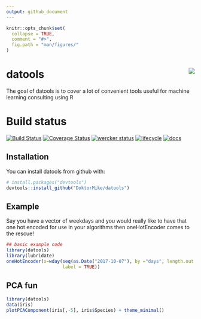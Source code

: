 ```yaml
---
output: github_document
---
```


<!-- README.md is generated from README.Rmd. Please edit that file -->

```r
knitr::opts_chunk$set(
  collapse = TRUE,
  comment = "#>",
  fig.path = "man/figures/"
)
```

# datools <img src="man/figures/logo.png" align="right" />

The goal of datools is to cover a lot of convenient tools useful for machine learning consulting using R

# Build status

[![Build Status](https://travis-ci.org/DoktorMike/datools.svg?branch=master)](https://travis-ci.org/DoktorMike/datools)
[![Coverage Status](https://img.shields.io/codecov/c/github/DoktorMike/datools/master.svg)](https://codecov.io/github/DoktorMike/datools?branch=master)
[![wercker status](https://app.wercker.com/status/82dcdeafb5fae145580366ca3f95fc6d/s/master "wercker status")](https://app.wercker.com/project/byKey/82dcdeafb5fae145580366ca3f95fc6d)
[![lifecycle](https://img.shields.io/badge/lifecycle-maturing-blue.svg)](https://www.tidyverse.org/lifecycle/#maturing)
[![docs](https://img.shields.io/badge/docs-latest-blue.svg)](https://doktormike.github.io/datools)

## Installation

You can install datools from github with:

```r
# install.packages("devtools")
devtools::install_github("DoktorMike/datools")
```

## Example

Say you have a vector of weekdays and you would really like to have that one hot encoded for use in your algorithms then oneHotEncoder comes to the rescue!

```r
## basic example code
library(datools)
library(lubridate)
oneHotEncoder(x=wday(seq(as.Date("2017-10-07"), by ="days", length.out = 10), 
                     label = TRUE))
```

## PCA fun

```r
library(datools)
data(iris)
plotPCAComponent(iris[,-5], iris$Species) + theme_minimal()
```

